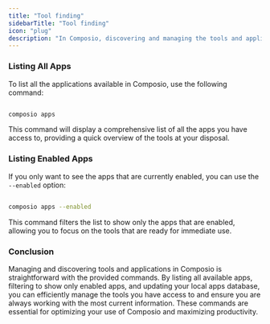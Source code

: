 ```yaml
---
title: "Tool finding"
sidebarTitle: "Tool finding"
icon: "plug"
description: "In Composio, discovering and managing the tools and applications you have access to is crucial for leveraging the full potential of the platform. This page will walk you through the commands available for listing and updating the tools and applications in Composio."
---
```


### Listing All Apps

To list all the applications available in Composio, use the following command:
<CodeGroup>
```bash bash

composio apps

```
</CodeGroup>

This command will display a comprehensive list of all the apps you have access to, providing a quick overview of the tools at your disposal.

### Listing Enabled Apps

If you only want to see the apps that are currently enabled, you can use the `--enabled` option:
<CodeGroup>
```bash bash

composio apps --enabled

```
</CodeGroup>

This command filters the list to show only the apps that are enabled, allowing you to focus on the tools that are ready for immediate use.

### Conclusion

Managing and discovering tools and applications in Composio is straightforward with the provided commands. By listing all available apps, filtering to show only enabled apps, and updating your local apps database, you can efficiently manage the tools you have access to and ensure you are always working with the most current information. These commands are essential for optimizing your use of Composio and maximizing productivity.